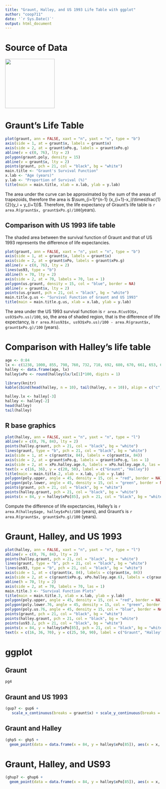 ```yaml
---
title: "Graunt, Halley, and US 1993 Life Table with ggplot"
author: "coop711"
date: '`r Sys.Date()`'
output: html_document
---
```


# Source of Data

<img src = "../pics/graunt_table.png" width = "160"/>

<!--## Data Input-->
      
# Graunt's Life Table

<!--
```r
rm(list = ls())
graunt <- data.frame(x = c(0, seq(6, 76, by = 10)), xPo.g = c(100, 64, 40, 25, 16, 10, 6, 3, 1))
```

### More data

* US 1993 life table for the same age group

```r
us93 <- data.frame(x = graunt$x, xPo.us = c(100, 99, 99, 98, 97, 95, 92, 84, 70))
```


```r
(graunt.us <- data.frame(graunt, xPo.us = us93$xPo))
```

### Life Expectancy

The basic principle is that the area under the survival function is the life expectancy. 

$X \ge 0$, $X \sim F(x)$ => $X \equiv F^{-1}(U), U \sim U(0,1)$, therefore, 

$E(X) = E\{F^{-1}(U)\} = \int_{0}^{1} F^{-1}(u)du = \int_0^{\infty} 1-F(x) dx = \int_{0}^{\infty} S(x) dx$


### Setting up coordinates for `polygon()` (Clockwise)

```r
(graunt.x <- c(graunt$x, 0))
(graunt.y <- c(graunt$xPo.g, 0))
graunt.poly <- data.frame(x = graunt.x, y = graunt.y)
```
-->

```r
plot(graunt, ann = FALSE, xaxt = "n", yaxt = "n", type = "b")
axis(side = 1, at = graunt$x, labels = graunt$x)
axis(side = 2, at = graunt$xPo.g, labels = graunt$xPo.g)
abline(v = c(0, 76), lty = 2)
polygon(graunt.poly, density = 15)
abline(v = graunt$x, lty = 2)
points(graunt, pch = 21, col = "black", bg = "white")
main.title <- "Graunt's Survival Function"
x.lab <- "Age (years)"
y.lab <- "Proportion of Survival (%)"
title(main = main.title, xlab = x.lab, ylab = y.lab)
```

<!--### Area under the curve-->

<!--
*  `diff()`, `head()`, and `tail()` can be used to write a function to compute the area easily.  

```r
area.R <- function(x, y) {
  sum(diff(x) * (head(y, -1) + tail(y, -1))/2)
  }
```
-->

The area under the curve can be approximated by the sum of the areas of trapezoids, therefore the area is $\sum_{i=1}^{n-1} (x_{i+1}-x_i)\times\frac{1}{2}(y_i + y_{i+1})$. Therefore, the life expectancy of Graunt's life table is 
`r area.R(graunt$x, graunt$xPo.g)/100`(years).


## Comparison with US 1993 life table

The shaded area between the survival function of Graunt and that of US 1993 represents the difference of life expectancies.

<!--

### Setting coordinates for `polygon()`

```r
us.graunt.x <- c(us93$x, rev(graunt$x))
us.graunt.y <- c(us93$xPo.us, rev(graunt$xPo.g))
us.graunt <- data.frame(x = us.graunt.x, y = us.graunt.y)
```
-->

```r
plot(graunt, ann = FALSE, xaxt = "n", yaxt = "n", type = "b")
axis(side = 1, at = graunt$x, labels = graunt$x)
axis(side = 2, at = graunt$xPo, labels = graunt$xPo.g)
abline(v = c(0, 76), lty = 2)
lines(us93, type = "b")
abline(h = 70, lty = 2)
axis(side = 2, at = 70, labels = 70, las = 1)
polygon(us.graunt, density = 15, col = "blue", border = NA)
abline(v = graunt$x, lty = 2)
points(us.graunt, pch = 21, col = "black", bg = "white")
main.title.g.us <- "Survival Function of Graunt and US 1993"
title(main = main.title.g.us, xlab = x.lab, ylab = y.lab)
```

The area under the US 1993 survival function is `r area.R(us93$x, us93$xPo.us)/100`, so, the area of shaded region, that is the difference of life expectancy, is `r area.R(us93$x, us93$xPo.us)/100 - area.R(graunt$x, graunt$xPo.g)/100` (years).

# Comparison with Halley's life table

```r
age <- 0:84
lx <- c(1238, 1000, 855, 798, 760, 732, 710, 692, 680, 670, 661, 653, 646, 640, 634, 628, 622, 616, 610, 604, 598, 592, 586, 579, 573, 567, 560, 553, 546, 539, 531, 523, 515, 507, 499, 490, 481, 472, 463, 454, 445, 436, 427, 417, 407, 397, 387, 377, 367, 357, 346, 335, 324, 313, 302, 292, 282, 272, 262, 252, 242, 232, 222, 212, 202, 192, 182, 172, 162, 152, 142, 131, 120, 109, 98, 88, 78, 68, 58, 50, 41, 34, 28, 23, 20)
halley <- data.frame(age, lx)
halley$xPo <- round(halley$lx/lx[1]*100, digits = 1)
```

```r
library(knitr)
kable(cbind(head(halley, n = 10), tail(halley, n = 10)), align = c("c", "r", "r", "c", "r", "r"), caption = "Halley's Lifetable")
```

```r
halley.lx <- halley[-3]
halley <- halley[-2]
head(halley)
tail(halley)
```

## R base graphics

<!--


```r
age.graunt <- age %in% graunt$x
halley.graunt <- subset(halley, age.graunt)
xPo.halley.age.6 <- halley$xPo[age == 6]
main.title.2 <- "Survival Function of Graunt and Halley"
```

## Polygon

Setting the coordinates for `polygon()`. The intersection is found at `x = 10.8, y = 52.8` with `locator(1)` and couple of trial and errors.

* Upper region

```r
poly.1.x <- c(graunt$x[1:2], 10.8, halley$age[11:1])
poly.1.y <- c(graunt$xPo.g[1:2], 52.8, halley$xPo[11:1])
poly.upper <- data.frame(x = poly.1.x, y = poly.1.y)
```

* Lower region

```r
poly.2.x <- c(10.8, halley$age[12:85], graunt$x[9:3])
poly.2.y <- c(52.8, halley$xPo[12:85], graunt$xPo.g[9:3])
poly.lower <- data.frame(x = poly.2.x, y = poly.2.y)
```

--> 

```r
plot(halley, ann = FALSE, xaxt = "n", yaxt = "n", type = "l")
abline(v = c(0, 76, 84), lty = 2)
points(halley.graunt, pch = 21, col = "black", bg = "white")
lines(graunt, type = "b", pch = 21, col = "black", bg = "white")
axis(side = 1, at = c(graunt$x, 84), labels = c(graunt$x, 84))
axis(side = 2, at = graunt$xPo.g, labels = graunt$xPo.g, las = 1)
axis(side = 2, at = xPo.halley.age.6, labels = xPo.halley.age.6, las = 1)
text(x = c(16, 36), y = c(20, 50), label = c("Graunt", "Halley"))
title(main = main.title.2, xlab = x.lab, ylab = y.lab)
polygon(poly.upper, angle = 45, density = 15, col = "red", border = NA)
polygon(poly.lower, angle = 45, density = 15, col = "green", border = NA)
points(graunt, pch = 21, col = "black", bg = "white")
points(halley.graunt, pch = 21, col = "black", bg = "white")
points(x = 84, y = halley$xPo[85], pch = 21, col = "black", bg = "white")
```

<!--### Life expectancy-->

Compute the difference of life expectancies, Halley's is `r area.R(halley$age, halley$xPo)/100` (years), and Graunt's is `r area.R(graunt$x, graunt$xPo.g)/100` (years).

# Graunt, Halley, and US 1993

<!--Polygon with R Base Plot-->

<!--
### Coordinates 

In order to make the graphs truncated at the age 76, restrict the age of Halley up to 76.

```r
graunt.2 <- graunt
halley.2 <- halley
us93.2 <- us93
names(graunt.2) <- c("x", "Graunt")
names(halley.2) <- c("x", "Halley")
names(us93.2) <- c("x", "US93")
poly.lower.76 <- subset(poly.lower, poly.lower$x <= 76)
poly.3.x <- c(us93.2$x, halley.2$x[85:12], 10.8, graunt.2$x[2:1])
poly.3.y <- c(us93.2$US93, halley.2$Halley[85:12], 52.8, graunt.2$Graunt[2:1])
poly.us <- data.frame(x = poly.3.x, y = poly.3.y)
poly.us.76 <- subset(poly.us, poly.us$x <= 76)
```

### Straight to Polygon
-->

```r
plot(halley, ann = FALSE, xaxt = "n", yaxt = "n", type = "l")
abline(v = c(0, 76, 84), lty = 2)
points(halley.graunt, pch = 21, col = "black", bg = "white")
lines(graunt, type = "b", pch = 21, col = "black", bg = "white")
lines(us93, type = "b", pch = 21, col = "black", bg = "white")
axis(side = 1, at = c(graunt$x, 84), labels = c(graunt$x, 84))
axis(side = 2, at = c(graunt$xPo.g, xPo.halley.age.6), labels = c(graunt$xPo.g, xPo.halley.age.6), las = 1)
abline(h = 70, lty = 2)
axis(side = 2, at = 70, labels = 70, las = 1)
main.title.3 <- "Survival Function Plots"
title(main = main.title.3, xlab = x.lab, ylab = y.lab)
polygon(poly.upper, angle = 45, density = 15, col = "red", border = NA)
polygon(poly.lower.76, angle = 45, density = 15, col = "green", border = NA)
polygon(poly.us.76, angle = 45, density = 15, col = "blue", border = NA)
points(graunt, pch = 21, col = "black", bg = "white")
points(halley.graunt, pch = 21, col = "black", bg = "white")
points(us93.2, pch = 21, col = "black", bg = "white")
points(x = 84, y = halley$xPo[85], pch = 21, col = "black", bg = "white")
text(x = c(16, 36, 70), y = c(25, 50, 90), label = c("Graunt", "Halley", "US93"))
```

# ggplot 

<!--
```r
library(ggplot2)
```

## Data Reshape

Attach `reshape2` package to change wide format to long format

```r
library(reshape2)
```

How `melt()` works

```r
graunt.us.melt <- melt(graunt.us, id.vars = "x", measure.vars = c("xPo.g", "xPo.us"), value.name = "xPo", variable.name = "times")
graunt.us.melt
str(graunt.us.melt)
```

* Change factor levels of `times`

```r
levels(graunt.us.melt$times) <- c("Graunt", "US1993")
str(graunt.us.melt)
```
-->

## Graunt

<!--
## Structure of ggplot

```r
g1 <- ggplot() + 
  geom_line(data = graunt, aes(x = graunt$x, y = graunt$xPo))
g2 <- g1 +
  geom_point(data = graunt, aes(x = graunt$x, y = graunt$xPo), shape = 21, fill = "white")
g3 <- g2 +
  theme_bw()
g4 <- g3 +
   xlab(x.lab) + 
   ylab(y.lab) + 
   ggtitle(main.title) +
   scale_x_continuous(breaks = graunt$x) + 
   scale_y_continuous(breaks = graunt$xPo.g)
g5 <- g4 +
  geom_vline(xintercept = graunt$x, linetype = "dotted") +
  geom_hline(yintercept = 0, linetype = "dotted")
pg4 <- g4 +
  geom_polygon(data = graunt.poly, aes(x = x, y = y), alpha = 0.7, fill = "grey")
```
-->

```r
pg4
```

## Graunt and US 1993

<!--### Points and Lines

Step by step approach to understand the grammar of ggplot

* We set `ggplot()` to accept varying `data.frame()` and `aes()`in `geom_polygon`

```r
gu1 <- ggplot() + 
  geom_line(data = graunt.us.melt, aes(x = x, y = xPo, colour = times))
gu2 <- gu1 + 
  geom_point(data = graunt.us.melt, aes(x = x, y = xPo, colour = times), shape = 21, fill = "white")
gu3 <- gu2 + 
  theme_bw()
```

## Polygon 

Reuse `us.graunt` which contains `x = us.graunt.x` and `y = us.graunt.y` for `polygon()`. Note that we start with `gu3`, and also note how to remove default legends.

```r
gup3 <- gu3 + 
  geom_polygon(data = us.graunt, aes(x = x, y = y), alpha = 0.3, fill = "blue")
gup4 <- gup3 + 
  guides(colour = "none")
```

## Change default annotations

### Points and Lines

1. Change the x-axis and y-axis labels
    
```r
gu4 <- gu3 + 
   xlab(x.lab) + 
   ylab(y.lab)
```

2. Add main title

```r
gu4 <- gu3 + 
   xlab(x.lab) + 
   ylab(y.lab) + 
   ggtitle(main.title.g.us)
```

3. Change legend title
    
```r
gu4 <- gu3 + 
   xlab(x.lab) + 
   ylab(y.lab) + 
   ggtitle(main.title.g.us) +
   labs(colour = "Era")
```

4. Change legends.
    
```r
gu4 <- gu3 + 
   xlab(x.lab) + 
   ylab(y.lab) +
   ggtitle(main.title.g.us) +
   labs(colour = "Era") +
   scale_colour_discrete(labels = c("Graunt Era", "US 1993"))
```

5. Place legends inside the plot

```r
gu5 <- gu4 + 
   theme(legend.position = c(0.8, 0.5))
```

6. Change x-axis and y-axis tick marks

```r
gu6 <- gu5 + 
   scale_x_continuous(breaks = graunt$x) + 
   scale_y_continuous(breaks = graunt$xPo.g)
```

## Polygon

Add information to the plot drawn with `polygon()`

1. Start with `gup4`

```r
gup4
```

2. Main title, x-axis and y-axis labels

```r
gup5 <- gup4 + 
   xlab(x.lab) + 
   ylab(y.lab) +
   ggtitle(main.title.g.us)
```

3. `"Graunt Era"`, `"US 1993"`, `"Difference of Life Expectancies"` at proper positions
    
```r
gup6 <- gup5 + 
   annotate("text", x = c(20, 40, 70), y = c(20, 60, 90), label = c("Graunt Era", "Difference of\nLife Expectancies", "US 1993"))
```

4. x-axis and y-axis tick marks-->

```r
(gup7 <- gup6 + 
   scale_x_continuous(breaks = graunt$x) + scale_y_continuous(breaks = graunt$xPo.g))
```

## Graunt and Halley

<!--
### Data Reshaping

Since the observed ages are different, we need final structure of the data frame to be melted. So, create copies of `graunt` and `halley` and extract parts of what we need and give feasible names.  

```r
graunt.halley.melt <- melt(list(graunt.2, halley.2), id.vars = "x", value.name = "xPo", variable.name = "Who")
str(graunt.halley.melt)
graunt.halley.melt <- graunt.halley.melt[-4]
(graunt.halley.melt.g <- subset(graunt.halley.melt, graunt.halley.melt$x %in% graunt$x))
```
 
## Survival Function, Step by Step

```r
(gh1 <- ggplot() + 
  geom_line(data = graunt.halley.melt, aes(x = x, y = xPo, colour = Who)))
(gh2 <- gh1 + 
  geom_point(data = graunt.halley.melt.g, aes(x = x, y = xPo, colour = Who), shape = 21, fill = "white"))
(gh3 <- gh2 + 
  theme_bw() + 
  xlab(x.lab) + 
  ylab(y.lab) + 
  ggtitle(main.title.2))
(gh4 <- gh3 + 
  theme(legend.position = c(0.8, 0.8)) +
  annotate("text", x = c(16, 36), y = c(20, 50), label = c("Graunt", "Halley")) +
  scale_x_continuous(breaks = c(graunt$x, 84)) + 
  scale_y_continuous(breaks = c(graunt$xPo.g, xPo.halley.age.6)))
```

## Polygon

Reuse `poly.upper` data frame and `poly.lower` data frame.

```r
(ghp4 <- gh4 + 
  geom_polygon(data = poly.upper, aes(x = x, y = y), alpha = 0.3, fill = "red"))
(ghp5 <- ghp4 + 
  geom_polygon(data = poly.lower, aes(x = x, y = y), alpha = 0.3, fill = "green"))
```
-->

```r
(ghp5 <- ghp5 +
  geom_point(data = data.frame(x = 84, y = halley$xPo[85]), aes(x = x, y = y),  colour = 3, shape = 21, fill = "white"))
```

# Graunt, Halley, and US93

<!--
## Data Reshape

```r
# us93.2 <- us93
# names(us93.2) <- c("x", "US93")
ghu.melt <- melt(list(graunt.2, halley.2, us93.2), id.vars = "x", value.name = "xPo", variable.name = "Who")
ghu.melt.g <- ghu.melt[ghu.melt$x %in% graunt$x, ]
# main.title.3 <- "Survival Function Plots"
```

## Survival Function Plots with ggplot

```r
ghu1 <- ggplot() + 
  geom_line(data = ghu.melt, aes(x = x, y = xPo, colour = Who))
ghu2 <- ghu1 + 
  geom_point(data = ghu.melt.g, aes(x = x, y = xPo, colour = Who), shape = 21, fill = "white")
ghu3 <- ghu2 + 
  theme_bw() + 
  xlab(x.lab) + 
  ylab(y.lab) + 
  ggtitle(main.title.3)
ghu4 <- ghu3 + 
  theme(legend.position = c(0.2, 0.2)) +
  annotate("text", x = c(36, 36, 70), y = c(25, 50, 90), label = c("Graunt", "Halley", "US93")) +
  scale_x_continuous(breaks = c(graunt$x, 84)) + 
  scale_y_continuous(breaks = c(graunt$xPo.g, xPo.halley.age.6))
```

## Polygon

```r
ghup4 <- ghu4 + 
  geom_polygon(data = poly.upper, aes(x = x, y = y), alpha = 0.3, fill = "red")
ghup5 <- ghup4 + 
  geom_polygon(data = poly.lower.76, aes(x = x, y = y), alpha = 0.3, fill = "green")
ghup6 <- ghup5 +
  geom_polygon(data = poly.us.76, aes(x = x, y = y), alpha = 0.3, fill = "blue")
```
-->

```r
(ghup7 <- ghup6 +
  geom_point(data = data.frame(x = 84, y = halley$xPo[85]), aes(x = x, y = y),  colour = 3, shape = 21, fill = "white"))
```

<!--
### `dump()` and `source()`

* Check out how to save and retrieve. Use `source()` and `load()` for retrieval.

```r
dump("area.R", file = "area.R")
save.image("graunt_halley_160406.rda")
```
-->